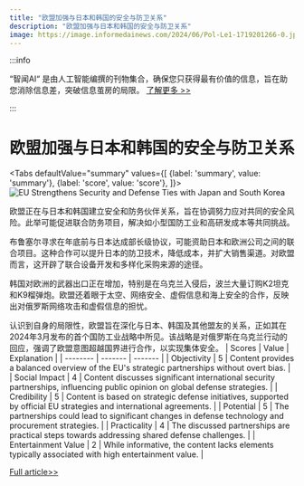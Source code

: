 ```yaml
---
title: "欧盟加强与日本和韩国的安全与防卫关系"
description: "欧盟加强与日本和韩国的安全与防卫关系"
image: https://image.informedainews.com/2024/06/Pol-Le1-1719201266-0.jpg
---
```



:::info

“智闻AI“ 是由人工智能编撰的刊物集合，确保您只获得最有价值的信息，旨在助您消除信息差，突破信息茧房的局限。  [了解更多 >>](/)

:::

# 欧盟加强与日本和韩国的安全与防卫关系


<Tabs
	defaultValue="summary"
	values={[
	{label: 'summary', value: 'summary'},
	{label: 'score', value: 'score'},
]}>
<TabItem value="summary">
<img
  src="https://image.informedainews.com/2024/06/Pol-Le1-1719201266-0.jpg"
  alt="EU Strengthens Security and Defense Ties with Japan and South Korea"
/>



欧盟正在与日本和韩国建立安全和防务伙伴关系，旨在协调努力应对共同的安全风险。此举可能促进联合防务项目，解决如小型国防工业和高研发成本等共同挑战。

布鲁塞尔寻求在年底前与日本达成部长级协议，可能资助日本和欧洲公司之间的联合项目。这种合作可以提升日本的防卫技术，降低成本，并扩大销售渠道。对欧盟而言，这开辟了联合设备开发和多样化采购来源的途径。

韩国对欧洲的武器出口正在增加，特别是在乌克兰入侵后，波兰大量订购K2坦克和K9榴弹炮。欧盟还着眼于太空、网络安全、虚假信息和海上安全的合作，反映出对俄罗斯网络攻击和虚假信息的担忧。

认识到自身的局限性，欧盟旨在深化与日本、韩国及其他盟友的关系，正如其在2024年3月发布的首个国防工业战略中所见。该战略是对俄罗斯在乌克兰行动的回应，强调了欧盟意图超越国界进行合作，以实现集体安全。
</TabItem>
<TabItem value="score">
	| Scores     | Value   | Explanation |
	| -------- | ------- | ------- |
	| Objectivity  | 5    | Content provides a balanced overview of the EU's strategic partnerships without overt bias.    |
	| Social Impact | 4     | Content discusses significant international security partnerships, influencing public opinion on global defense strategies.    |
	| Credibility    | 5    | Content is based on strategic defense initiatives, supported by official EU strategies and international agreements.    |
	| Potential    | 5    | The partnerships could lead to significant changes in defense technology and procurement strategies.    |
	| Practicality    | 4    | The discussed partnerships are practical steps towards addressing shared defense challenges.    |
	| Entertainment Value    | 2    | While informative, the content lacks elements typically associated with high entertainment value.    |
</TabItem>
</Tabs>

[Full article>>](https://asia.nikkei.com/Politics/International-relations/EU-eyes-security-defense-partnerships-with-Japan-and-South-Korea)
